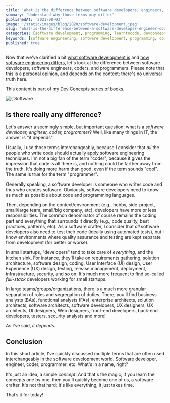 ```yaml
---
title: 'What is the difference between software developers, engineers, coders, and programmers'
summary: 'Understand why those terms may differ'
publishedAt: '2021-08-03'
image: '/static/images/blog/2020/software-development.jpeg'
slug: 'what-is-the-difference-between-a-software-developer-engineer-coder-programmer'
categories: [software development, programming, learntocode, devconcepts]
keywords: [software engineering, software development, programming, coding]
published: true
---
```


Now that we've clarified a bit <a href="https://javascript.plainenglish.io/what-is-software-development-4a6433f2ded3" rel="noopener">what software development is</a> and <a href="https://javascript.plainenglish.io/what-is-software-engineering-dubois-s%C3%A9bastien-333e347a0919" rel="noopener">how software engineering differs</a>, let's look at the difference between software developers, software engineers, coders, and programmers. Please note that this is a personal opinion, and depends on the context; there's no universal truth here.

This content is part of my <a href="https://dev-concepts.dev" rel="noopener">Dev Concepts series of books</a>.

<BlogPostCenteredContent>
  <Image
    alt={`Software development`}
    src={`/static/images/blog/2020/software-development.jpeg`}
    width={1950}
    height={1300}
    priority
  />
</BlogPostCenteredContent>

## Is there really any difference?

Let's answer a seemingly simple, but important question: what is a *software developer, engineer, coder, programmer*? Well, like many things in IT, the answer is "it depends".

Usually, I use those terms interchangeably, because I consider that _all_ the people who write code should actually apply software engineering techniques. I'm not a big fan of the term "coder", because it gives the impression that code is all there is, and nothing could be farther away from the truth. It's doing more harm than good, even if the term sounds "cool". The same is true for the term "programmer".

Generally speaking, a software developer is someone who writes code and thus who creates software. Obviously, software developers need to know as much as possible about code and programming languages.

Then, depending on the context/environment (e.g., hobby, side-project, small/large team, small/big company, etc), developers have more or less responsibilities. The common denominator of course remains the coding part and everything that surrounds it directly (e.g., code quality, best practices, patterns, etc). As a software crafter, I consider that _all_ software developers also need to test their code (ideally using automated tests), but I know environments where quality assurance and testing are kept separate from development (for better or worse).

In small startups, "developers" tend to take care of _everything_, and the kitchen sink. For instance, they'll take on requirements gathering, solution architecture, software design, coding, User Interface (UI) design, User Experience (UX) design, testing, release management, deployment, infrastructure, security, and so on. It's much more frequent to find so-called _full-stack_ developers working for small startups.

In large teams/groups/organizations, there is a much more granular separation of roles and segregation of duties. There, you'll find business analysts (BAs), functional analysts (FAs), enterprise architects, solution architects, software architects, software developers, UX designers, UX architects, UI designers, Web designers, front-end developers, back-end developers, testers, security analysts and more!

As I've said, _it depends_.

## Conclusion

In this short article, I've quickly discussed multiple terms that are often used interchangeably in the software development world. Software developer, engineer, coder, programmer, etc. What's in a name, right?

It's just an idea, a simple *concept*. And that's the magic; if you learn the concepts one by one, then you'll quickly become one of us, a software crafter. It's not that hard; it's like everything, it just takes time.

That’s it for today!

<BlogPostSignature />

